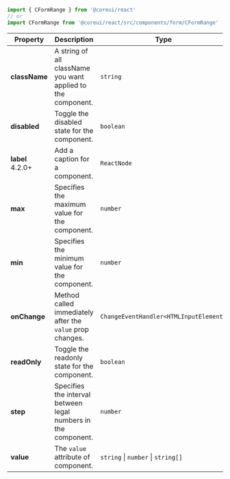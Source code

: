 
```jsx
import { CFormRange } from '@coreui/react'
// or
import CFormRange from '@coreui/react/src/components/form/CFormRange'
```

| Property | Description | Type | Default |
| --- | --- | --- | --- |
| **className** | A string of all className you want applied to the component. | `string` | - |
| **disabled** | Toggle the disabled state for the component. | `boolean` | - |
| **label** <br/><div class="badge bg-primary">4.2.0+</div> | Add a caption for a component. | `ReactNode` | - |
| **max** | Specifies the maximum value for the component. | `number` | - |
| **min** | Specifies the minimum value for the component. | `number` | - |
| **onChange** | Method called immediately after the `value` prop changes. | `ChangeEventHandler<HTMLInputElement>` | - |
| **readOnly** | Toggle the readonly state for the component. | `boolean` | - |
| **step** | Specifies the interval between legal numbers in the component. | `number` | - |
| **value** | The `value` attribute of component. | `string` \| `number` \| `string[]` | - |
